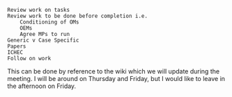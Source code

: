 
    Review work on tasks
    Review work to be done before completion i.e.
        Conditioning of OMs
        OEMs
        Agree MPs to run
    Generic v Case Specific
    Papers
    ICHEC
    Follow on work


This can be done by reference to the wiki which we will update during the meeting. I will be around on Thursday and Friday, but I would like to leave in the afternoon on Friday.

